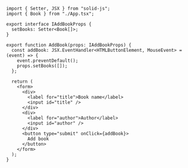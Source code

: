 ```tsx
import { Setter, JSX } from "solid-js";
import { Book } from "./App.tsx";

export interface IAddBookProps {
  setBooks: Setter<Book[]>;
}

export function AddBook(props: IAddBookProps) {
  const addBook: JSX.EventHandler<HTMLButtonElement, MouseEvent> = (event) => {
    event.preventDefault();
    props.setBooks([]);
  };

  return (
    <form>
      <div>
        <label for="title">Book name</label>
        <input id="title" />
      </div>
      <div>
        <label for="author">Author</label>
        <input id="author" />
      </div>
      <button type="submit" onClick={addBook}>
        Add book
      </button>
    </form>
  );
}
```

